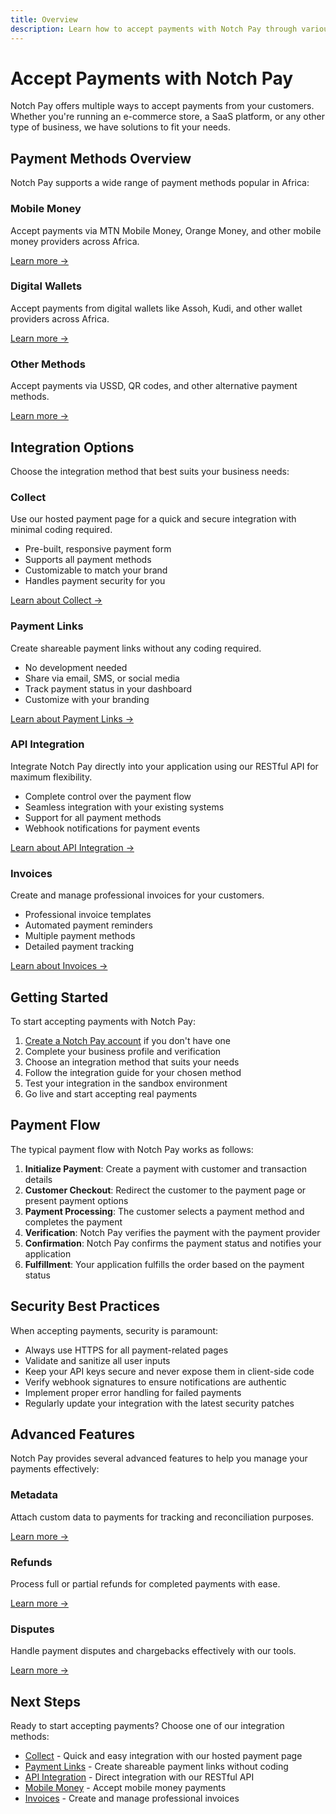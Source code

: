 ```yaml
---
title: Overview
description: Learn how to accept payments with Notch Pay through various methods
---
```


# Accept Payments with Notch Pay

Notch Pay offers multiple ways to accept payments from your customers. Whether you're running an e-commerce store, a SaaS platform, or any other type of business, we have solutions to fit your needs.

## Payment Methods Overview

Notch Pay supports a wide range of payment methods popular in Africa:

<div className="grid grid-cols-1 md:grid-cols-3 gap-4 mt-6">
  <div className="border rounded-lg p-4 hover:shadow-md transition-shadow">
    <h3 className="text-md font-semibold mb-2">Mobile Money</h3>
    <p className="text-sm">Accept payments via MTN Mobile Money, Orange Money, and other mobile money providers across Africa.</p>
    <a href="/docs/accept-payments/mobile-money" className="text-blue-600 hover:underline text-sm">Learn more →</a>
  </div>
  <div className="border rounded-lg p-4 hover:shadow-md transition-shadow">
    <h3 className="text-md font-semibold mb-2">Digital Wallets</h3>
    <p className="text-sm">Accept payments from digital wallets like Assoh, Kudi, and other wallet providers across Africa.</p>
    <a href="/docs/accept-payments/other-methods" className="text-blue-600 hover:underline text-sm">Learn more →</a>
  </div>
  <div className="border rounded-lg p-4 hover:shadow-md transition-shadow">
    <h3 className="text-md font-semibold mb-2">Other Methods</h3>
    <p className="text-sm">Accept payments via USSD, QR codes, and other alternative payment methods.</p>
    <a href="/docs/accept-payments/other-methods" className="text-blue-600 hover:underline text-sm">Learn more →</a>
  </div>
</div>

## Integration Options

Choose the integration method that best suits your business needs:

<div className="grid grid-cols-1 md:grid-cols-2 gap-4 mt-6">
  <div className="border rounded-lg p-6 hover:shadow-md transition-shadow">
    <h3 className="text-lg font-semibold mb-2">Collect</h3>
    <p className="mb-4">Use our hosted payment page for a quick and secure integration with minimal coding required.</p>
    <ul className="list-disc pl-5 mb-4">
      <li>Pre-built, responsive payment form</li>
      <li>Supports all payment methods</li>
      <li>Customizable to match your brand</li>
      <li>Handles payment security for you</li>
    </ul>
    <a href="/docs/accept-payments/collect" className="text-blue-600 hover:underline">Learn about Collect →</a>
  </div>
  <div className="border rounded-lg p-6 hover:shadow-md transition-shadow">
    <h3 className="text-lg font-semibold mb-2">Payment Links</h3>
    <p className="mb-4">Create shareable payment links without any coding required.</p>
    <ul className="list-disc pl-5 mb-4">
      <li>No development needed</li>
      <li>Share via email, SMS, or social media</li>
      <li>Track payment status in your dashboard</li>
      <li>Customize with your branding</li>
    </ul>
    <a href="/docs/accept-payments/payment-links" className="text-blue-600 hover:underline">Learn about Payment Links →</a>
  </div>
</div>

<div className="grid grid-cols-1 md:grid-cols-2 gap-4 mt-4">
  <div className="border rounded-lg p-6 hover:shadow-md transition-shadow">
    <h3 className="text-lg font-semibold mb-2">API Integration</h3>
    <p className="mb-4">Integrate Notch Pay directly into your application using our RESTful API for maximum flexibility.</p>
    <ul className="list-disc pl-5 mb-4">
      <li>Complete control over the payment flow</li>
      <li>Seamless integration with your existing systems</li>
      <li>Support for all payment methods</li>
      <li>Webhook notifications for payment events</li>
    </ul>
    <a href="/docs/accept-payments/api-integration" className="text-blue-600 hover:underline">Learn about API Integration →</a>
  </div>
  <div className="border rounded-lg p-6 hover:shadow-md transition-shadow">
    <h3 className="text-lg font-semibold mb-2">Invoices</h3>
    <p className="mb-4">Create and manage professional invoices for your customers.</p>
    <ul className="list-disc pl-5 mb-4">
      <li>Professional invoice templates</li>
      <li>Automated payment reminders</li>
      <li>Multiple payment methods</li>
      <li>Detailed payment tracking</li>
    </ul>
    <a href="/docs/accept-payments/invoices" className="text-blue-600 hover:underline">Learn about Invoices →</a>
  </div>
</div>

## Getting Started

To start accepting payments with Notch Pay:

1. [Create a Notch Pay account](https://business.notchpay.co/register) if you don't have one
2. Complete your business profile and verification
3. Choose an integration method that suits your needs
4. Follow the integration guide for your chosen method
5. Test your integration in the sandbox environment
6. Go live and start accepting real payments

## Payment Flow

The typical payment flow with Notch Pay works as follows:

1. **Initialize Payment**: Create a payment with customer and transaction details
2. **Customer Checkout**: Redirect the customer to the payment page or present payment options
3. **Payment Processing**: The customer selects a payment method and completes the payment
4. **Verification**: Notch Pay verifies the payment with the payment provider
5. **Confirmation**: Notch Pay confirms the payment status and notifies your application
6. **Fulfillment**: Your application fulfills the order based on the payment status

## Security Best Practices

When accepting payments, security is paramount:

- Always use HTTPS for all payment-related pages
- Validate and sanitize all user inputs
- Keep your API keys secure and never expose them in client-side code
- Verify webhook signatures to ensure notifications are authentic
- Implement proper error handling for failed payments
- Regularly update your integration with the latest security patches

## Advanced Features

Notch Pay provides several advanced features to help you manage your payments effectively:

<div className="grid grid-cols-1 md:grid-cols-3 gap-4 mt-6">
  <div className="border rounded-lg p-4 hover:shadow-md transition-shadow">
    <h3 className="text-md font-semibold mb-2">Metadata</h3>
    <p className="text-sm">Attach custom data to payments for tracking and reconciliation purposes.</p>
    <a href="/docs/accept-payments/api-integration#using-metadata" className="text-blue-600 hover:underline text-sm">Learn more →</a>
  </div>
  <div className="border rounded-lg p-4 hover:shadow-md transition-shadow">
    <h3 className="text-md font-semibold mb-2">Refunds</h3>
    <p className="text-sm">Process full or partial refunds for completed payments with ease.</p>
    <a href="/docs/accept-payments/refunds" className="text-blue-600 hover:underline text-sm">Learn more →</a>
  </div>
  <div className="border rounded-lg p-4 hover:shadow-md transition-shadow">
    <h3 className="text-md font-semibold mb-2">Disputes</h3>
    <p className="text-sm">Handle payment disputes and chargebacks effectively with our tools.</p>
    <a href="/docs/accept-payments/disputes" className="text-blue-600 hover:underline text-sm">Learn more →</a>
  </div>
</div>

## Next Steps

Ready to start accepting payments? Choose one of our integration methods:

- [Collect](/docs/accept-payments/collect) - Quick and easy integration with our hosted payment page
- [Payment Links](/docs/accept-payments/payment-links) - Create shareable payment links without coding
- [API Integration](/docs/accept-payments/api-integration) - Direct integration with our RESTful API
- [Mobile Money](/docs/accept-payments/mobile-money) - Accept mobile money payments
- [Invoices](/docs/accept-payments/invoices) - Create and manage professional invoices